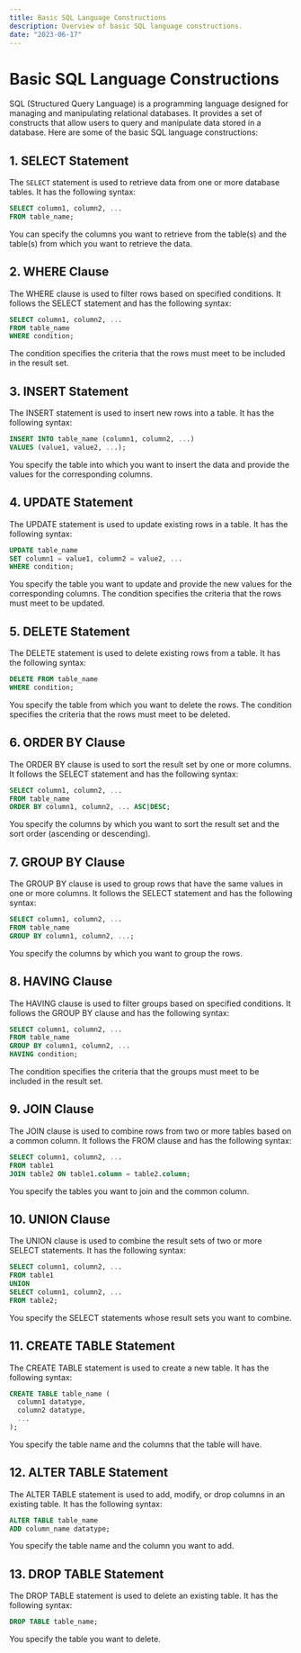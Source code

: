 ```yaml
---
title: Basic SQL Language Constructions
description: Overview of basic SQL language constructions.
date: "2023-06-17"
---
```


# Basic SQL Language Constructions

SQL (Structured Query Language) is a programming language designed for managing and manipulating relational databases. It provides a set of constructs that allow users to query and manipulate data stored in a database. Here are some of the basic SQL language constructions:

## 1. SELECT Statement

The `SELECT` statement is used to retrieve data from one or more database tables. It has the following syntax:

```sql
SELECT column1, column2, ...
FROM table_name;
```

You can specify the columns you want to retrieve from the table(s) and the table(s) from which you want to retrieve the data.

## 2. WHERE Clause

The WHERE clause is used to filter rows based on specified conditions. It follows the SELECT statement and has the following syntax:

```sql
SELECT column1, column2, ...
FROM table_name
WHERE condition;
```

The condition specifies the criteria that the rows must meet to be included in the result set.

## 3. INSERT Statement

The INSERT statement is used to insert new rows into a table. It has the following syntax:

```sql
INSERT INTO table_name (column1, column2, ...)
VALUES (value1, value2, ...);
```

You specify the table into which you want to insert the data and provide the values for the corresponding columns.

## 4. UPDATE Statement

The UPDATE statement is used to update existing rows in a table. It has the following syntax:

```sql
UPDATE table_name
SET column1 = value1, column2 = value2, ...
WHERE condition;
```

You specify the table you want to update and provide the new values for the corresponding columns. The condition specifies the criteria that the rows must meet to be updated.

## 5. DELETE Statement

The DELETE statement is used to delete existing rows from a table. It has the following syntax:

```sql
DELETE FROM table_name
WHERE condition;
```

You specify the table from which you want to delete the rows. The condition specifies the criteria that the rows must meet to be deleted.

## 6. ORDER BY Clause

The ORDER BY clause is used to sort the result set by one or more columns. It follows the SELECT statement and has the following syntax:

```sql
SELECT column1, column2, ...
FROM table_name
ORDER BY column1, column2, ... ASC|DESC;
```

You specify the columns by which you want to sort the result set and the sort order (ascending or descending).

## 7. GROUP BY Clause

The GROUP BY clause is used to group rows that have the same values in one or more columns. It follows the SELECT statement and has the following syntax:

```sql
SELECT column1, column2, ...
FROM table_name
GROUP BY column1, column2, ...;
```

You specify the columns by which you want to group the rows.

## 8. HAVING Clause

The HAVING clause is used to filter groups based on specified conditions. It follows the GROUP BY clause and has the following syntax:

```sql
SELECT column1, column2, ...
FROM table_name
GROUP BY column1, column2, ...
HAVING condition;
```

The condition specifies the criteria that the groups must meet to be included in the result set.

## 9. JOIN Clause

The JOIN clause is used to combine rows from two or more tables based on a common column. It follows the FROM clause and has the following syntax:

```sql
SELECT column1, column2, ...
FROM table1
JOIN table2 ON table1.column = table2.column;
```

You specify the tables you want to join and the common column.

## 10. UNION Clause

The UNION clause is used to combine the result sets of two or more SELECT statements. It has the following syntax:

```sql
SELECT column1, column2, ...
FROM table1
UNION
SELECT column1, column2, ...
FROM table2;
```

You specify the SELECT statements whose result sets you want to combine.

## 11. CREATE TABLE Statement

The CREATE TABLE statement is used to create a new table. It has the following syntax:

```sql
CREATE TABLE table_name (
  column1 datatype,
  column2 datatype,
  ...
);
```

You specify the table name and the columns that the table will have.

## 12. ALTER TABLE Statement

The ALTER TABLE statement is used to add, modify, or drop columns in an existing table. It has the following syntax:

```sql
ALTER TABLE table_name
ADD column_name datatype;
```

You specify the table name and the column you want to add.

## 13. DROP TABLE Statement

The DROP TABLE statement is used to delete an existing table. It has the following syntax:

```sql
DROP TABLE table_name;
```

You specify the table you want to delete.
